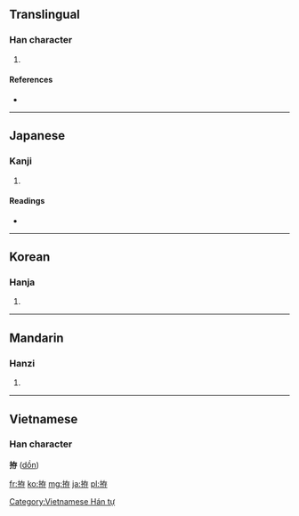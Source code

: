 ==Translingual==

===Han character===
{{Han char|rn=64|rad=手|as=06|sn=9|four=5404<sub>7</sub>|canj=手大中木 (QKLD)}}

# {{defn|Han|sort=手06}}

====References====
* {{Han ref|kx=0428.110|dkj=12001|dj=0777.050|hdz=31868.010|uh=62F5|ud=25333|bh=CED7|bd=52951}}

----

==Japanese==

===Kanji===
{{ja-kanji|grade=|rs=手06}}

# {{defn|Japanese|sort=手06}}

====Readings====
* {{ja-readings|on=[[そん]] (son)|kun=[[こしらえる]] (koshiraeru)}}

----

==Korean==

===Hanja===
{{ko-hanja|hangeul=존|eumhun=|rv=jon|mr=chon|y=con}}

# {{defn|Korean|sort=手06}}

----

==Mandarin==

===Hanzi===
{{cmn-hanzi|pin=[[cún]] ([[cun2]])|wg=ts'un<sup>2</sup>}}
#{{defn|Mandarin|sort=手06}}

----

==Vietnamese==
===Han character===
'''拵''' ([[dồn]])

[[Category:Vietnamese Hán tự]]

[[fr:拵]]
[[ko:拵]]
[[mg:拵]]
[[ja:拵]]
[[pl:拵]]